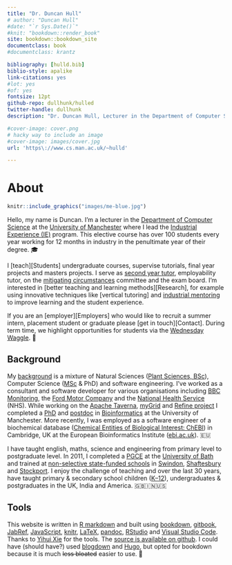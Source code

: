```yaml
---
title: "Dr. Duncan Hull"
# author: "Duncan Hull"
#date: "`r Sys.Date()`"
#knit: "bookdown::render_book"
site: bookdown::bookdown_site
documentclass: book
#documentclass: krantz

bibliography: [hulld.bib]
biblio-style: apalike
link-citations: yes
#lot: yes
#of: yes
fontsize: 12pt
github-repo: dullhunk/hulled
twitter-handle: dullhunk
description: "Dr. Duncan Hull, Lecturer in the Department of Computer Science at the University of Manchester"

#cover-image: cover.png
# hacky way to include an image
#cover-image: images/cover.jpg
url: 'https\://www.cs.man.ac.uk/~hulld'

---
```


# About {-}
```r
knitr::include_graphics("images/me-blue.jpg")
```

Hello, my name is Duncan. I'm a lecturer in the [Department of Computer Science](https://www.cs.manchester.ac.uk/) at the [University of Manchester](https://www.manchester.ac.uk) where I lead the [Industrial Experience (IE)](https://www.cs.manchester.ac.uk/study/undergraduate/industrial-experience/) program. This elective course has over 100 students every year working for 12 months in industry in the penultimate year of their degree. 🎓

I [teach][Students] undergraduate courses, supervise tutorials, final year projects and masters projects. I serve as [second year tutor](http://studentnet.cs.manchester.ac.uk/ugt/year2/), employability tutor, on the [mitigating circumstances](http://www.studentsupport.manchester.ac.uk/study-support/mitigating-circumstances/) committee and the exam board. I'm interested in [better teaching and learning methods][Research], for example using innovative techniques like [vertical tutoring] and [industrial mentoring](https://www.cs.manchester.ac.uk/connect/business-engagement/industrial-mentoring/) to improve learning and the student experience.  

If you are an [employer][Employers] who would like to recruit a summer intern, placement student or graduate please [get in touch][Contact]. During term time, we highlight opportunities for students via the [Wednesday Waggle](https://waggle.cs.manchester.ac.uk/waggle/about). 🐝

## Background {-}

My [background](https://uk.linkedin.com/in/duncanhull) is a mixture of Natural Sciences ([Plant Sciences, BSc](http://www.plantsciences.manchester.ac.uk/)), Computer Science ([MSc](http://www.cs.man.ac.uk/~hulld/msc2003.html) & PhD) and software engineering. I’ve worked as a consultant and software developer for various organisations including [BBC Monitoring](https://en.wikipedia.org/wiki/BBC_Monitoring), the [Ford Motor Company](https://en.wikipedia.org/wiki/Ford_Motor_Company) and the [National Health Service](https://en.wikipedia.org/wiki/National_Health_Service) (NHS). While working on the [Apache Taverna](https://en.wikipedia.org/wiki/Apache_Taverna), [myGrid](https://en.wikipedia.org/wiki/MyGrid) and [Refine project](http://www.nactem.ac.uk/pathtext/) I completed a [PhD](https://ethos.bl.uk/OrderDetails.do?uin=uk.bl.ethos.497578) and [postdoc](https://en.wikipedia.org/wiki/Postdoctoral_researcher) in [Bioinformatics](https://en.wikipedia.org/wiki/Bioinformatics) at the University of Manchester. More recently, I was employed as a software engineer of a biochemical database ([Chemical Entities of Biological Interest: ChEBI](https://www.ebi.ac.uk/chebi/)) in Cambridge, UK at the European Bioinformatics Institute ([ebi.ac.uk](https://www.ebi.ac.uk)). 🇪🇺

I have taught english, maths, science and engineering from primary level to postgraduate level. In 2011, I completed a [PGCE](https://en.wikipedia.org/wiki/Postgraduate_Certificate_in_Education) at the [University of Bath](https://www.bath.ac.uk/) and trained at [non-selective state-funded schools](https://en.wikipedia.org/wiki/State-funded_schools_(England)) in [Swindon](https://www.lydiardparkacademy.org.uk/), [Shaftesbury](https://shaftesburyschool.co.uk/) and [Stockport](https://www.st-annes.stockport.sch.uk/). I enjoy the challenge of teaching and over the last 30 years, have taught primary & secondary school children ([K--12](https://en.wikipedia.org/wiki/K%E2%80%9312)), undergraduates & postgraduates in the UK, India and America. 🇬🇧🇮🇳🇺🇸

## Tools {-}
This website is written in [R markdown](https://rmarkdown.rstudio.com/) and built using [bookdown](https://bookdown.org), [gitbook](https://www.gitbook.com), [JabRef](http://www.jabref.org/), [JavaScript](https://en.wikipedia.org/wiki/JavaScript), [knitr](https://en.wikipedia.org/wiki/Knitr), [LaTeX](https://en.wikipedia.org/wiki/LaTeX), [pandoc](https://pandoc.org/), [RStudio](https://www.rstudio.com/) and [Visual Studio Code](https://code.visualstudio.com/). Thanks to [Yihui Xie](https://yihui.name/) for the tools. The [source is available on github](https://github.com/dullhunk/hulled). I could have (should have?) used [blogdown](https://bookdown.org/yihui/blogdown/) and [Hugo](https://gohugo.io), but opted for bookdown  because it is much ~~less bloated~~ easier to use. 🔨
